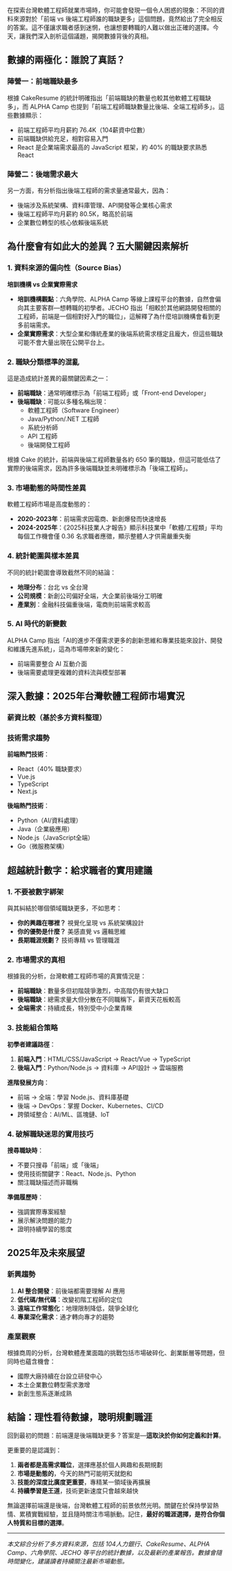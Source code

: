 在探索台灣軟體工程師就業市場時，你可能會發現一個令人困惑的現象：不同的資料來源對於「前端 vs 後端工程師誰的職缺更多」這個問題，竟然給出了完全相反的答案。這不僅讓求職者感到迷惘，也讓想要轉職的人難以做出正確的選擇。今天，讓我們深入剖析這個議題，揭開數據背後的真相。

## 數據的兩極化：誰說了真話？

### 陣營一：前端職缺最多
根據 CakeResume 的統計明確指出「前端職缺的數量也較其他軟體工程職缺多」，而 ALPHA Camp 也提到「前端工程師職缺數量比後端、全端工程師多」。這些數據顯示：
- 前端工程師平均月薪約 76.4K（104薪資中位數）
- 前端職缺供給充足，相對容易入門
- React 是企業端需求最高的 JavaScript 框架，約 40% 的職缺要求熟悉 React

### 陣營二：後端需求最大
另一方面，有分析指出後端工程師的需求量通常最大，因為：
- 後端涉及系統架構、資料庫管理、API開發等企業核心需求
- 後端工程師平均月薪約 80.5K，略高於前端
- 企業數位轉型的核心依賴後端系統

## 為什麼會有如此大的差異？五大關鍵因素解析

### 1. 資料來源的偏向性（Source Bias）

**培訓機構 vs 企業實際需求**
- **培訓機構觀點**：六角學院、ALPHA Camp 等線上課程平台的數據，自然會偏向其主要客群—想轉職的初學者。JECHO 指出「相較於其他網路開發相關的工程師，前端是一個相對好入門的職位」，這解釋了為什麼培訓機構會看到更多前端需求。
- **企業實際需求**：大型企業和傳統產業的後端系統需求穩定且龐大，但這些職缺可能不會大量出現在公開平台上。

### 2. 職缺分類標準的混亂

這是造成統計差異的最關鍵因素之一：
- **前端職缺**：通常明確標示為「前端工程師」或「Front-end Developer」
- **後端職缺**：可能以多種名稱出現：
  - 軟體工程師（Software Engineer）
  - Java/Python/.NET 工程師
  - 系統分析師
  - API 工程師
  - 後端開發工程師

根據 Cake 的統計，前端與後端工程師數量各約 650 筆的職缺，但這可能低估了實際的後端需求，因為許多後端職缺並未明確標示為「後端工程師」。

### 3. 市場動態的時間性差異

軟體工程師市場是高度動態的：
- **2020-2023年**：前端需求因電商、新創爆發而快速增長
- **2024-2025年**：《2025科技業人才報告》顯示科技業中「軟體/工程類」平均每個工作機會僅 0.36 名求職者應徵，顯示整體人才供需嚴重失衡

### 4. 統計範圍與樣本差異

不同的統計範圍會導致截然不同的結論：
- **地理分布**：台北 vs 全台灣
- **公司規模**：新創公司偏好全端，大企業前後端分工明確
- **產業別**：金融科技偏重後端，電商則前端需求較高

### 5. AI 時代的新變數

ALPHA Camp 指出「AI的進步不僅需求更多的創新思維和專業技能來設計、開發和維護先進系統」，這為市場帶來新的變化：
- 前端需要整合 AI 互動介面
- 後端需要處理更複雜的資料流與模型部署

## 深入數據：2025年台灣軟體工程師市場實況

### 薪資比較（基於多方資料整理）

<SalaryComparisonTable />

### 技術需求趨勢

**前端熱門技術**：
- React（40% 職缺要求）
- Vue.js
- TypeScript
- Next.js

**後端熱門技術**：
- Python（AI/資料處理）
- Java（企業級應用）
- Node.js（JavaScript全端）
- Go（微服務架構）

## 超越統計數字：給求職者的實用建議

### 1. 不要被數字綁架

與其糾結於哪個領域職缺更多，不如思考：
- **你的興趣在哪裡？** 視覺化呈現 vs 系統架構設計
- **你的優勢是什麼？** 美感直覺 vs 邏輯思維
- **長期職涯規劃？** 技術專精 vs 管理職涯

### 2. 市場需求的真相

根據我的分析，台灣軟體工程師市場的真實情況是：
- **前端職缺**：數量多但初階競爭激烈，中高階仍有很大缺口
- **後端職缺**：總需求量大但分散在不同職稱下，薪資天花板較高
- **全端需求**：持續成長，特別受中小企業青睞

### 3. 技能組合策略

**初學者建議路徑**：
1. **前端入門**：HTML/CSS/JavaScript → React/Vue → TypeScript
2. **後端入門**：Python/Node.js → 資料庫 → API設計 → 雲端服務

**進階發展方向**：
- 前端 → 全端：學習 Node.js、資料庫基礎
- 後端 → DevOps：掌握 Docker、Kubernetes、CI/CD
- 跨領域整合：AI/ML、區塊鏈、IoT

### 4. 破解職缺迷思的實用技巧

**搜尋職缺時**：
- 不要只搜尋「前端」或「後端」
- 使用技術關鍵字：React、Node.js、Python
- 關注職缺描述而非職稱

**準備履歷時**：
- 強調實際專案經驗
- 展示解決問題的能力
- 證明持續學習的態度

## 2025年及未來展望

### 新興趨勢

1. **AI 整合開發**：前後端都需要理解 AI 應用
2. **低代碼/無代碼**：改變初階工程師的定位
3. **遠端工作常態化**：地理限制降低，競爭全球化
4. **專業深化需求**：通才轉向專才的趨勢

### 產業觀察

根據商周的分析，台灣軟體產業面臨的挑戰包括市場破碎化、創業斷層等問題，但同時也蘊含機會：
- 國際大廠持續在台設立研發中心
- 本土企業數位轉型需求激增
- 新創生態系逐漸成熟

## 結論：理性看待數據，聰明規劃職涯

回到最初的問題：前端還是後端職缺更多？答案是—**這取決於你如何定義和計算**。

更重要的是認識到：
1. **兩者都是高需求職位**，選擇應基於個人興趣和長期規劃
2. **市場是動態的**，今天的熱門可能明天就飽和
3. **技能的深度比廣度更重要**，專精某一領域後再擴展
4. **持續學習是王道**，技術更新速度只會越來越快

無論選擇前端還是後端，台灣軟體工程師的前景依然光明。關鍵在於保持學習熱情、累積實戰經驗，並且隨時關注市場脈動。記住，**最好的職涯選擇，是符合你個人特質和目標的選擇**。

---

*本文綜合分析了多方資料來源，包括 104人力銀行、CakeResume、ALPHA Camp、六角學院、JECHO 等平台的統計數據，以及最新的產業報告。數據會隨時間變化，建議讀者持續關注最新市場動態。*